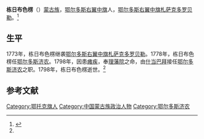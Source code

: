 '''栋日布色楞'''（{{bd|？||1798年|}}）[[蒙古族|蒙古族]]，[[鄂尔多斯右翼中旗|鄂尔多斯右翼中旗]]人，[[鄂尔多斯右翼中旗|鄂尔多斯右翼中旗]][[札萨克|札萨克]][[多罗贝勒|多罗贝勒]]。<ref name=cjsh>{{Cite web |url=http://www.cjshl.com/news/view/79 |title=陵寝管理官员济农，成吉思汗陵，2007-08-26 |access-date=2013-06-05 |archive-url=https://web.archive.org/web/20140714165629/http://www.cjshl.com/news/view/79 |archive-date=2014-07-14 |dead-url=yes }}</ref>

==生平==
1773年，栋日布色楞继袭[[鄂尔多斯右翼中旗|鄂尔多斯右翼中旗]][[札萨克|札萨克]][[多罗贝勒|多罗贝勒]]。1778年，栋日布色楞任[[鄂尔多斯济农|鄂尔多斯济农]]。1798年，因患[[瘫痪|瘫疾]]，奉[[理藩院|理藩院]]之命，由[[什当巴拜|什当巴拜]]接任[[鄂尔多斯济农|鄂尔多斯济农]]之职。1798年，栋日布色楞逝世。<ref name=cjsh/>

==参考文献==
{{reflist}}

[[Category:鄂托克旗人|Category:鄂托克旗人]]
[[Category:中国蒙古族政治人物|Category:中国蒙古族政治人物]]
[[Category:鄂尔多斯济农|Category:鄂尔多斯济农]]